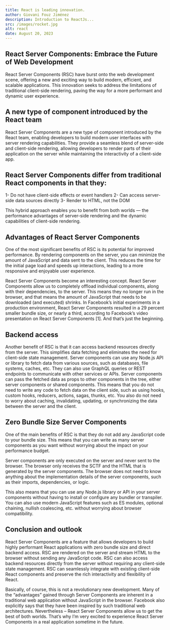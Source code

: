 ```yaml
---
title: React is leading innovation.
author: Giovani Fouz Jiménez
description: Introduction to ReactJs...
src: /images/rocket.jpg
alt: react
date: August 20, 2023
---
```


## React Server Components: Embrace the Future of Web Development

React Server Components (RSC) have burst onto the web development scene, offering a new and exciting way to build modern, efficient, and scalable applications. This innovation seeks to address the limitations of traditional client-side rendering, paving the way for a more performant and dynamic user experience.

## A new type of component introduced by the React team

React Server Components are a new type of component introduced by the React team, enabling developers to build modern user interfaces with server rendering capabilities. They provide a seamless blend of server-side and client-side rendering, allowing developers to render parts of their application on the server while maintaining the interactivity of a client-side app.

## React Server Components differ from traditional React components in that they:

1- Do not have client-side effects or event handlers
2- Can access server-side data sources directly
3- Render to HTML, not the DOM

This hybrid approach enables you to benefit from both worlds — the performance advantages of server-side rendering and the dynamic capabilities of client-side rendering.

## Advantages of React Server Components

One of the most significant benefits of RSC is its potential for improved performance. By rendering components on the server, you can minimize the amount of JavaScript and data sent to the client. This reduces the time for the initial page load and speeds up interactions, leading to a more responsive and enjoyable user experience.

React Server Components become an interesting concept. React Server Components allow us to completely offload individual components, along with their dependencies, to the server. This means they no longer run in the browser, and that means the amount of JavaScript that needs to be downloaded (and executed) shrinks. In Facebook’s initial experiments in a production environment, React Server Components resulted in a 29 percent smaller bundle size, or nearly a third, according to Facebook’s video presentation on React Server Components [1]. And that’s just the beginning.

## Backend access

Another benefit of RSC is that it can access backend resources directly from the server. This simplifies data fetching and eliminates the need for client-side state management.
Server components can use any Node.js API or library to fetch data from various sources, such as databases, file systems, caches, etc. They can also use GraphQL queries or REST endpoints to communicate with other services or APIs. Server components can pass the fetched data as props to other components in the tree, either server components or shared components.
This means that you do not need to write any code to fetch data on the client side, such as using hooks, custom hooks, reducers, actions, sagas, thunks, etc. You also do not need to worry about caching, invalidating, updating, or synchronizing the data between the server and the client.

## Zero Bundle Size Server Components

One of the main benefits of RSC is that they do not add any JavaScript code to your bundle size. This means that you can write as many server components as you want without worrying about the impact on your performance budget.

Server components are only executed on the server and never sent to the browser. The browser only receives the SCTF and the HTML that is generated by the server components. The browser does not need to know anything about the implementation details of the server components, such as their imports, dependencies, or logic.

This also means that you can use any Node.js library or API in your server components without having to install or configure any bundler or transpiler. You can also use modern JavaScript features such as ES modules, optional chaining, nullish coalescing, etc. without worrying about browser compatibility.

## Conclusion and outlook

React Server Components are a feature that allows developers to build highly performant React applications with zero bundle size and direct backend access. RSC are rendered on the server and stream HTML to the browser without sending any JavaScript code. RSC can also access backend resources directly from the server without requiring any client-side state management. RSC can seamlessly integrate with existing client-side React components and preserve the rich interactivity and flexibility of React.

Basically, of course, this is not a revolutionary new development. Many of the “advantages” gained through Server Components are inherent in a traditional web application without JavaScript in the browser. Facebook also explicitly says that they have been inspired by such traditional web architectures. Nevertheless – React Server Components allow us to get the best of both worlds. That’s why I’m very excited to experience React Server Components in a real application sometime in the future.
